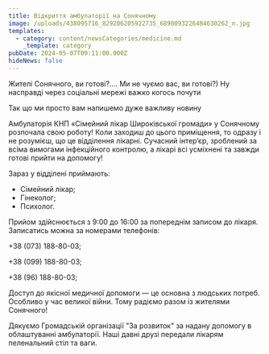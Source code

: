 ```yaml
---
title: Відкриття амбулаторії на Сонячному
image: /uploads/438095716_829206205922735_6890093226484630262_n.jpg
templates:
  - category: content/newsCategories/medicine.md
    _template: category
pubDate: 2024-05-07T09:11:00.000Z
hideNews: false
---
```


Жителі Сонячного, ви готові?.... Ми не чуємо вас, ви готові?) Ну насправді через соціальні мережі важко когось почути 

Так що ми просто вам напишемо дуже важливу новину 

Амбулаторія КНП «Сімейний лікар Широківської громади» у Сонячному розпочала свою роботу! Коли заходиш до цього приміщення, то одразу і не розумієш, що це відділення лікарні. Сучасний інтер’єр, зроблений за всіма вимогами інфекційного контролю, а лікарі всі усміхнені та завжди готові прийти на допомогу!   

Зараз у відділені приймають:

* Сімейний лікар; 
* Гінеколог; 
* Психолог. 

Прийом здійснюється з 9:00 до  16:00 за попереднім записом до лікаря. Записатись можна за номерами телефонів:

+38 (073) 188-80-03;

+38 (099) 188-80-03;

+38 (96) 188-80-03;

Доступ до якісної медичної допомоги — це основна з людських потреб. Особливо у час великої війни. Тому радіємо разом із жителями Сонячного!

Дякуємо Громадській організації "За розвиток" за надану допомогу в облаштуванні амбулаторії. Наші давні друзі передали лікарям пеленальний стіл та ваги.
